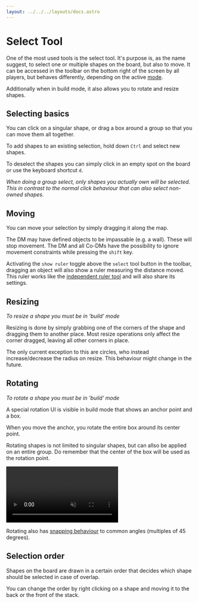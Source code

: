 ```yaml
---
layout: ../../../layouts/docs.astro
---
```


# Select Tool

One of the most used tools is the select tool.
It's purpose is, as the name suggest, to select one or multiple shapes on the board, but also to move.
It can be accessed in the toolbar on the bottom right of the screen by all players, but behaves differently, depending on the active [mode](/docs/tools-overview/#toolbar-and-modes).

Additionally when in build mode, it also allows you to rotate and resize shapes.

## Selecting basics

You can click on a singular shape, or drag a box around a group so that you can move them all together.

To add shapes to an existing selection, hold down `Ctrl` and select new shapes.

To deselect the shapes you can simply click in an empty spot on the board or use the keyboard shortcut `d`.

_When doing a group select, only shapes you actually own will be selected. This in contrast to the normal click behaviour that can also select non-owned shapes._

## Moving

You can move your selection by simply dragging it along the map.

The DM may have defined objects to be impassable (e.g. a wall).
These will stop movement.
The DM and all Co-DMs have the possibility to ignore movement constraints while pressing the `shift` key.

Activating the `show ruler` toggle above the `select` tool button in the toolbar, dragging an object will also show a ruler measuring the distance moved.
This ruler works like the [independent ruler tool](/docs/tools/ruler/) and will also share its settings.

## Resizing

_To resize a shape you must be in 'build' mode_

Resizing is done by simply grabbing one of the corners of the shape and dragging them to another place.
Most resize operations only affect the corner dragged, leaving all other corners in place.

The only current exception to this are circles, who instead increase/decrease the radius on resize.
This behaviour might change in the future.

## Rotating

_To rotate a shape you must be in 'build' mode_

A special rotation UI is visible in build mode that shows an anchor point and a box.

When you move the anchor, you rotate the entire box around its center point.

Rotating shapes is not limited to singular shapes, but can allso be applied on an entire group.
Do remember that the center of the box will be used as the rotation point.

<video autoplay loop muted style="max-width: 680px;">
    <source src="/blog/release-0.22/rotation.webm" type="video/webm" />
    <source src="/blog/release-0.22/rotation.mp4" type="video/mp4" />
</video>

Rotating also has [snapping behaviour](/docs/game/snapping/) to common angles (multiples of 45 degrees).

## Selection order

Shapes on the board are drawn in a certain order that decides which shape should be selected in case of overlap.

You can change the order by right clicking on a shape and moving it to the back or the front of the stack.
